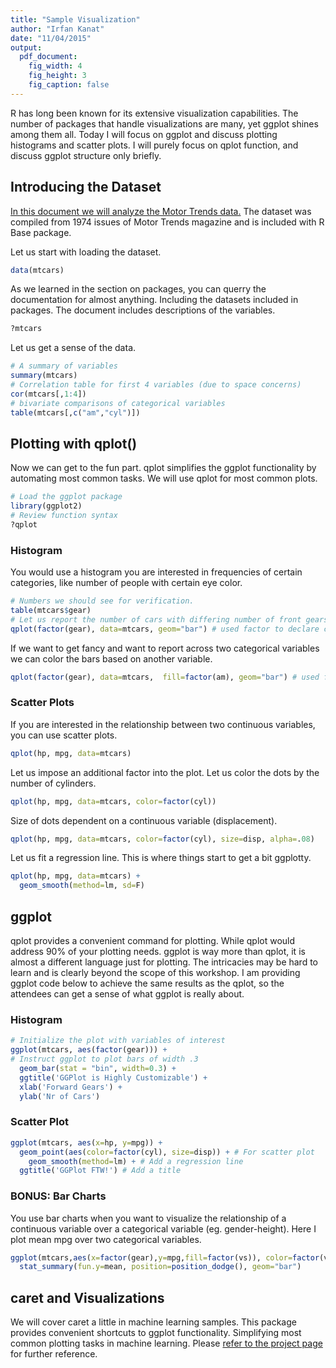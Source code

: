 ```yaml
---
title: "Sample Visualization"
author: "Irfan Kanat"
date: "11/04/2015"
output: 
  pdf_document:
    fig_width: 4
    fig_height: 3
    fig_caption: false
---
```



R has long been known for its extensive visualization capabilities. The number of packages that handle visualizations are many, yet ggplot shines among them all. Today I will focus on ggplot and discuss plotting histograms and scatter plots. I will purely focus on qplot function, and discuss ggplot structure only briefly.

## Introducing the Dataset

[In this document we will analyze the Motor Trends data.](http://www.jstor.org/stable/2530428) The dataset was compiled from 1974 issues of Motor Trends magazine and is included with R Base package.
  
Let us start with loading the dataset.
  
```r
data(mtcars)
```

As we learned in the section on packages, you can querry the documentation for almost anything. Including the datasets included in packages. The document includes descriptions of the variables.

```r
?mtcars
```

Let us get a sense of the data.

```r
# A summary of variables
summary(mtcars)
# Correlation table for first 4 variables (due to space concerns)
cor(mtcars[,1:4])
# bivariate comparisons of categorical variables
table(mtcars[,c("am","cyl")])
```

## Plotting with qplot()

Now we can get to the fun part. qplot simplifies the ggplot functionality by automating most common tasks. We will use qplot for most common plots. 

```r
# Load the ggplot package
library(ggplot2)
# Review function syntax
?qplot
```

### Histogram

You would use a histogram you are interested in frequencies of certain categories, like number of people with certain eye color.

```r
# Numbers we should see for verification. 
table(mtcars$gear)
# Let us report the number of cars with differing number of front gears
qplot(factor(gear), data=mtcars, geom="bar") # used factor to declare categorical
```

If we want to get fancy and want to report across two categorical variables we can color the bars based on another variable.

```r
qplot(factor(gear), data=mtcars,  fill=factor(am), geom="bar") # used factor to declare categorical
```

### Scatter Plots

If you are interested in the relationship between two continuous variables, you can use scatter plots. 

```r
qplot(hp, mpg, data=mtcars)
```

Let us impose an additional factor into the plot. Let us color the dots by the number of cylinders.

```r
qplot(hp, mpg, data=mtcars, color=factor(cyl))
```

Size of dots dependent on a continuous variable (displacement).

```r
qplot(hp, mpg, data=mtcars, color=factor(cyl), size=disp, alpha=.08)
```

Let us fit a regression line. This is where things start to get a bit ggplotty.

```r
qplot(hp, mpg, data=mtcars) + 
  geom_smooth(method=lm, sd=F)
```

## ggplot

qplot provides a convenient command for plotting. While qplot would address 90% of your plotting needs. ggplot is way more than qplot, it is almost a different language just for plotting. The intricacies may be hard to learn and is clearly beyond the scope of this workshop. I am providing ggplot code below to achieve the same results as the qplot, so the attendees can get a sense of what ggplot is really about.

### Histogram

```r
# Initialize the plot with variables of interest
ggplot(mtcars, aes(factor(gear))) +  
# Instruct ggplot to plot bars of width .3
  geom_bar(stat = "bin", width=0.3) +
  ggtitle('GGPlot is Highly Customizable') +
  xlab('Forward Gears') +
  ylab('Nr of Cars') 
```

### Scatter Plot

```r
ggplot(mtcars, aes(x=hp, y=mpg)) +  
  geom_point(aes(color=factor(cyl), size=disp)) + # For scatter plot
	geom_smooth(method=lm) + # Add a regression line
  ggtitle('GGPlot FTW!') # Add a title
```

### BONUS: Bar Charts 

You use bar charts when you want to visualize the relationship of a continuous variable over a categorical variable (eg. gender-height). Here I plot mean mpg over two categorical variables. 

```r
ggplot(mtcars,aes(x=factor(gear),y=mpg,fill=factor(vs)), color=factor(vs)) +  
  stat_summary(fun.y=mean, position=position_dodge(), geom="bar")
```

## caret and Visualizations

We will cover caret a little in machine learning samples. This package provides convenient shortcuts to ggplot functionality. Simplifying most common plotting tasks in machine learning. Please [refer to the project page](http://topepo.github.io/caret/visualizations.html) for further reference.